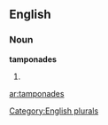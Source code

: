 ==English==

===Noun===
'''tamponades'''

# {{plural of|[[tamponade]]}}

[[Category:English plurals]]

[[ar:tamponades]]